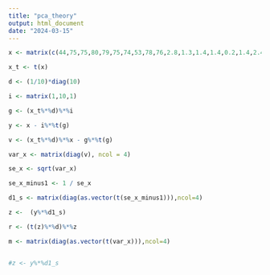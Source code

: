 ```yaml
---
title: "pca_theory"
output: html_document
date: "2024-03-15"
---
```


```r
x <- matrix(c(44,75,75,80,79,75,74,53,78,76,2.8,1.3,1.4,1.4,0.2,1.4,2.4,2.4,0.2,0.3,168.0,25.6,27.0,7.3,6.7,35.0,25.0, 106.0,20.3, 19.0, 205, 3408, 5000, 16848, 18396, 3000, 7875,202, 6950, 6500), nrow = 10, ncol = 4)

x_t <- t(x)

d <- (1/10)*diag(10)

i <- matrix(1,10,1)

g <- (x_t%*%d)%*%i

y <- x - i%*%t(g)

v <- (x_t%*%d)%*%x - g%*%t(g)

var_x <- matrix(diag(v), ncol = 4)

se_x <- sqrt(var_x)

se_x_minus1 <- 1 / se_x

d1_s <- matrix(diag(as.vector(t(se_x_minus1))),ncol=4) 

z <-  (y%*%d1_s)

r <- (t(z)%*%d)%*%z

m <- matrix(diag(as.vector(t(var_x))),ncol=4) 


#z <- y%*%d1_s

```


